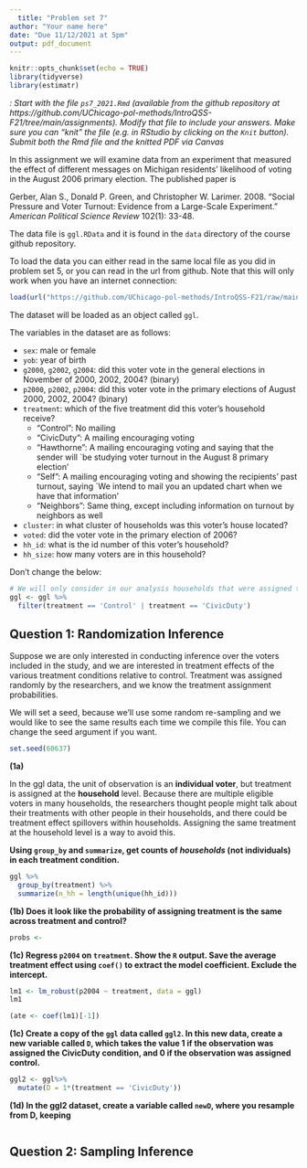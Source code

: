 ```yaml
---
  title: "Problem set 7"
author: "Your name here"
date: "Due 11/12/2021 at 5pm"
output: pdf_document
---
```

  
```r
knitr::opts_chunk$set(echo = TRUE)
library(tidyverse)
library(estimatr)
```

*\textsc{Note}: Start with the file `ps7_2021.Rmd` (available from the github repository at https://github.com/UChicago-pol-methods/IntroQSS-F21/tree/main/assignments). Modify that file to include your answers. Make sure you can "knit" the file (e.g. in RStudio by clicking on the `Knit` button). Submit both the Rmd file and the knitted PDF via Canvas*

In this assignment we will examine data from an experiment that measured the effect of different messages on Michigan residents' likelihood of voting in the August 2006 primary election. The published paper is 

Gerber, Alan S., Donald P. Green, and Christopher W. Larimer. 2008. "Social Pressure and Voter Turnout: Evidence from a Large-Scale Experiment." *American Political Science Review* 102(1): 33-48.

The data file is `ggl.RData` and it is found in the `data` directory of the course github repository.

To load the data you can either read in the same local file as you did in problem set 5, or you can read in the url from github. Note that this will only work when you have an internet connection: 

```r
load(url("https://github.com/UChicago-pol-methods/IntroQSS-F21/raw/main/data/ggl.RData"))
```

The dataset will be loaded as an object called `ggl`.

The variables in the dataset are as follows: 

- ```sex```: male or female
- ```yob```: year of birth
- ```g2000```, ```g2002```, ```g2004```:  did this voter vote in the general elections in November of 2000, 2002, 2004? (binary)
- ```p2000```, ```p2002```, ```p2004```:  did this voter vote in the primary elections of August 2000, 2002, 2004? (binary)
- ```treatment```:  which of the five treatment did this voter's household receive?
    + "Control": No mailing
    + "CivicDuty": A mailing encouraging voting
    + "Hawthorne": A mailing encouraging voting and saying that the sender will `be studying voter turnout in the August 8 primary election'
    + "Self": A mailing encouraging voting and showing the recipients' past turnout,  saying `We intend to mail you an updated chart when we have that information'
    + "Neighbors": Same thing, except including information on turnout by neighbors as well
- ```cluster```: in what cluster of households was this voter's house located?
- ```voted```: did the voter vote in the primary election of 2006?
- ```hh_id```: what is the id number of this voter's household?
- ```hh_size```: how many voters are in this household? 

Don't change the below:
```r
# We will only consider in our analysis households that were assigned the `Control` condition or the `CivicDuty` condition. 
ggl <- ggl %>% 
  filter(treatment == 'Control' | treatment == 'CivicDuty')
```


## Question 1: Randomization Inference

Suppose we are only interested in conducting inference over the voters included in the study, and we are interested in treatment effects of the various treatment conditions relative to control. Treatment was assigned randomly by the researchers, and we know the treatment assignment probabilities. 

We will set a seed, because we'll use some random re-sampling and we would like to see the same results each time we compile this file. You can change the seed argument if you want.
```r
set.seed(60637)
```


**(1a)**

In the ggl data, the unit of observation is an **individual voter**, but treatment is assigned at the **household** level. Because there are multiple eligible voters in many households, the researchers thought people might talk about their treatments with other people in their households, and there could be treatment effect spillovers within households. Assigning the same treatment at the household level is a way to avoid this.

**Using `group_by` and `summarize`, get counts of *households* (not individuals) in each treatment condition.** 

```r
ggl %>% 
  group_by(treatment) %>% 
  summarize(n_hh = length(unique(hh_id)))
```


**(1b) Does it look like the probability of assigning treatment is the same across treatment and control?** 

```r
probs <- 
```


**(1c) Regress `p2004` on `treatment`. Show the `R` output. Save the average treatment effect using `coef()` to extract the model coefficient. Exclude the intercept.** 


```r
lm1 <- lm_robust(p2004 ~ treatment, data = ggl)
lm1

(ate <- coef(lm1)[-1])

```

**(1c) Create a copy of the `ggl` data called `ggl2`. In this new data, create a new variable called `D`, which takes the value 1 if the observation was assigned the CivicDuty condition, and 0 if the observation was assigned control. **

```r
ggl2 <- ggl%>% 
  mutate(D = 1*(treatment == 'CivicDuty'))
```

**(1d) In the ggl2 dataset, create a variable called `newD`, where you resample from D, keeping **

```r



```




## Question 2: Sampling Inference


